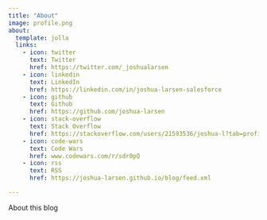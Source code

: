 ```yaml
---
title: "About"
image: profile.png
about:
  template: jolla
  links:
    - icon: twitter
      text: Twitter
      href: https://twitter.com/_joshualarsen
    - icon: linkedin
      text: LinkedIn
      href: https://linkedin.com/in/joshua-larsen-salesforce
    - icon: github
      text: Github
      href: https://github.com/joshua-larsen
    - icon: stack-overflow
      text: Stack Overflow
      href: https://stackoverflow.com/users/21593536/joshua-l?tab=profile
    - icon: code-wars
      text: Code Wars
      href: www.codewars.com/r/sdr0pQ
    - icon: rss
      text: RSS
      href: https://joshua-larsen.github.io/blog/feed.xml

---
```


About this blog
